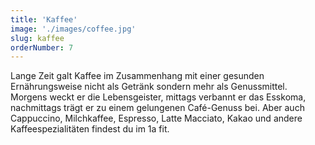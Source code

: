 ```yaml
---
title: 'Kaffee'
image: './images/coffee.jpg'
slug: kaffee
orderNumber: 7
---
```


Lange Zeit galt Kaffee im Zusammenhang mit einer gesunden Ernährungsweise nicht als Getränk sondern mehr als
Genussmittel. Morgens weckt er die Lebensgeister, mittags verbannt er das Esskoma, nachmittags trägt er zu einem
gelungenen Café-Genuss bei. Aber auch Cappuccino, Milchkaffee, Espresso, Latte Macciato, Kakao und andere
Kaffeespezialitäten findest du im 1a fit.
